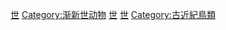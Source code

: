 [[Category:鸟类|世]]
[[Category:渐新世动物|Category:渐新世动物]]
[[Category:恐龍|世]]
[[Category:史前鳥類|世]]
[[Category:古近紀鳥類|Category:古近紀鳥類]]